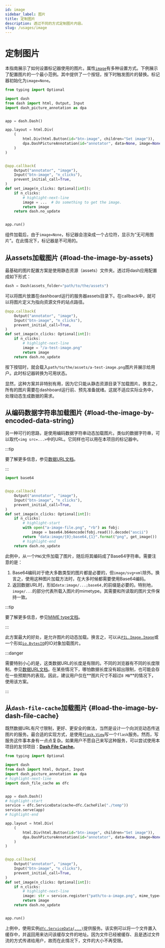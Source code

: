 ```yaml
---
id: image
sidebar_label: 图片
title: 定制图片
description: 透过不同的方式定制图片内容。
slug: /usages/image
---
```



# 定制图片

本指南展示了如何设置标记器使用的图片。属性[`image`](../../apis/DashPictureAnnotation.mdx#component-properties)有多种设置方式。下例展示了配置图片的一个最小范例。其中提供了一个按钮，按下时触发图片的替换。标记器初始化为`image=None`。

```python title="demo_image.py" showLineNumbers
from typing import Optional

import dash
from dash import html, Output, Input
import dash_picture_annotation as dpa


app = dash.Dash()

app.layout = html.Div(
    (
        html.Div(html.Button(id="btn-image", children="Set image")),
        dpa.DashPictureAnnotation(id="annotator", data=None, image=None),
    )
)


@app.callback(
    Output("annotator", "image"),
    Input("btn-image", "n_clicks"),
    prevent_initial_call=True,
)
def set_image(n_clicks: Optional[int]):
    if n_clicks:
        # highlight-next-line
        image = ...  # Do something to get the image.
        return image
    return dash.no_update


app.run()
```

组件加载后，由于`image=None`，标记器会渲染成一个占位符，显示为“无可用图片”。在此情况下，标记器是不可用的。

## 从assets加载图片 {#load-the-image-by-assets}

最基础的图片配置方案是使用静态资源（assets）文件夹。透过将dash应用配置成如下形式：

```python
dash = Dash(assets_folder="path/to/the/assets")
```

可以将图片放置在dashboard运行的服务器assets目录下。在callback中，就可以将图片定义为指向资源文件的站点路径。

```python showLineNumbers
@app.callback(
    Output("annotator", "image"),
    Input("btn-image", "n_clicks"),
    prevent_initial_call=True,
)
def set_image(n_clicks: Optional[int]):
    if n_clicks:
        # highlight-next-line
        image = "/a-test-image.png"
        return image
    return dash.no_update
```

按下按钮时，就会载入`path/to/the/assets/a-test-image.png`图片并展示给用户。此时标记器转换为可用状态。

显然，这种方案并非特别有用，因为它只能从静态资源目录下加载图片。换言之，所有的图片需要在dashboard运行前、预先准备就绪。这就不适应实际业务中，处理动态生成数据的需求。

## 从编码数据字符串加载图片 {#load-the-image-by-encoded-data-string}

另一种可行的思路，是使用编码数据字符串动态加载图片。类似的数据字符串，可以取代`<img src=...>`中的URL。它同样也可以用在本项目的标记器中。

:::tip

要了解更多信息，参见[数据URL文档<IconExternalLink/>][link-dataurl]。

:::

```python showLineNumbers
import base64


@app.callback(
    Output("annotator", "image"),
    Input("btn-image", "n_clicks"),
    prevent_initial_call=True,
)
def set_image(n_clicks: Optional[int]):
    if n_clicks:
        # highlight-start
        with open("a-image-file.png", "rb") as fobj:
            image = base64.b64encode(fobj.read()).decode("ascii")
        return "data:image/{0};base64,{1}".format("png", get_image())
        # highlight-end
    return dash.no_update
```

此例中，从一个`PNG`文件加载了图片，随后将其编码成了Base64字符串。需要注意的是：

1. Base64编码对于绝大多数类型的图片都是必要的，但`image/svg+xml`除外。换言之，使用这种图片加载方法时，在大多时候都需要使用Base64编码。
2. 返回数据URL时，形如`data:image/...;base64,`的前缀是必要的。特别地，`image/...`的部分代表所载入图片的mimetype。其需要和所读取的图片文件保持一致。

:::tip

要了解更多信息，参见[MiME type文档<IconExternalLink/>][link-mimetype]。

:::

此方案最大的好处，是允许图片的动态加载。换言之，可以从[`PIL.Image.Image`<IconExternalLink/>][link-image]或一个形如[`io.BytesIO`<IconExternalLink/>][link-bytesio]的IO对象加载图片。

:::danger

需要特别小心的是，这类数据URL的长度是有限的。不同的浏览器有不同的长度限制。参见[数据URL文档<IconExternalLink/>][link-dataurllim]。在某些情况下，哪怕数据长度没有超出限制，也可能会存在一些预期外的表现。因此，建议用户仅在**图片尺寸不超过`8 MB`**的情况下，使用该方案。

:::

## 从`dash-file-cache`加载图片 {#load-the-image-by-dash-file-cache}

既然数据URL有尺寸限制，更好、更安全的做法，当然是设计一个向浏览动态传送图片的服务。最合适的实现方式，是使用[`flask.View`][link-flaskview]写一个`flask`服务。然而，写服务这件事本身有一点点复杂。如果用户不愿自己来写这种服务，可以尝试使用本项目的友邻项目：[<InlineIcon icon={DFCIcon}/>**Dash File Cache**<IconExternalLink/>][link-dfc]。

```python title="demo_with_dfc.py" showLineNumbers
from typing import Optional

import dash
from dash import html, Output, Input
import dash_picture_annotation as dpa
# highlight-next-line
import dash_file_cache as dfc


app = dash.Dash()
# highlight-start
service = dfc.ServiceData(cache=dfc.CacheFile("./temp"))
service.serve(app)
# highlight-end

app.layout = html.Div(
    (
        html.Div(html.Button(id="btn-image", children="Set image")),
        dpa.DashPictureAnnotation(id="annotator", data=None, image=None),
    )
)


@app.callback(
    Output("annotator", "image"),
    Input("btn-image", "n_clicks"),
    prevent_initial_call=True,
)
def set_image(n_clicks: Optional[int]):
    if n_clicks:
        # highlight-next-line
        image: str = service.register("path/to-a-image.png", mime_type="image/png")
        return image
    return dash.no_update


app.run()
```

上例中，使用实例[`dfc.ServiceData(...)`<IconExternalLink/>][link-dfcservice]提供服务。该实例可以将一个文件置入缓存中，并返回用来访问该缓存文件的地址。因为文件已经被缓存、且是透过文件流的方式传递给用户，故而在此情况下，文件的大小不再受限。

[link-dataurl]: https://developer.mozilla.org/zh-CN/docs/Web/URI/Schemes/data
[link-mimetype]: https://developer.mozilla.org/zh-CN/docs/Web/HTTP/MIME_types/Common_types
[link-image]: https://www.osgeo.cn/pillow/reference/Image.html#PIL.Image.Image
[link-bytesio]: https://docs.python.org/zh-cn/3/library/io.html#io.BytesIO
[link-dataurllim]: https://developer.mozilla.org/zh-CN/docs/Web/URI/Schemes/data#length_limitations
[link-flaskview]: https://flask.palletsprojects.com/zh-cn/stable/views/
[link-dfc]: https://cainmagi.github.io/dash-file-cache/zh-cn/
[link-dfcservice]: https://cainmagi.github.io/dash-file-cache/zh-cn/docs/usages/service
